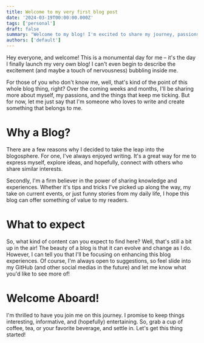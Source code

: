 ```yaml
---
title: Welcome to my very first blog post
date: '2024-03-19T00:00:00.000Z'
tags: ['personal']
draft: false
summary: "Welcome to my blog! I'm excited to share my journey, passions, and insights with you. Writing has always been a way for me to connect and express myself. Expect evolving content focused on enhancing experiences, and feel free to share suggestions. Let’s embark on this adventure together!"
authors: ['default']
---
```


Hey everyone, and welcome! This is a monumental day for me – it's the day I finally launch my very own blog! I can't even begin to describe the excitement (and maybe a touch of nervousness) bubbling inside me.

For those of you who don't know me, well, that's kind of the point of this whole blog thing, right? Over the coming weeks and months, I'll be sharing more about myself, my passions, and the things that keep me ticking. But for now, let me just say that I'm someone who loves to write and create something that belongs to me.

# Why a Blog?

There are a few reasons why I decided to take the leap into the blogosphere. For one, I've always enjoyed writing. It's a great way for me to express myself, explore ideas, and hopefully, connect with others who share similar interests.

Secondly, I'm a firm believer in the power of sharing knowledge and experiences. Whether it's tips and tricks I've picked up along the way, my take on current events, or just funny stories from my daily life, I hope this blog can offer something of value to my readers.

# What to expect

So, what kind of content can you expect to find here? Well, that's still a bit up in the air! The beauty of a blog is that it can evolve and change as I do. However, I can tell you that I'll be focusing on enhancing this blog experiences. Of course, I'm always open to suggestions, so feel slide into my GitHub (and other social medias in the future) and let me know what you'd like to see more of!

# Welcome Aboard!

I'm thrilled to have you join me on this journey. I promise to keep things interesting, informative, and (hopefully) entertaining. So, grab a cup of coffee, tea, or your favorite beverage, and settle in. Let's get this thing started!